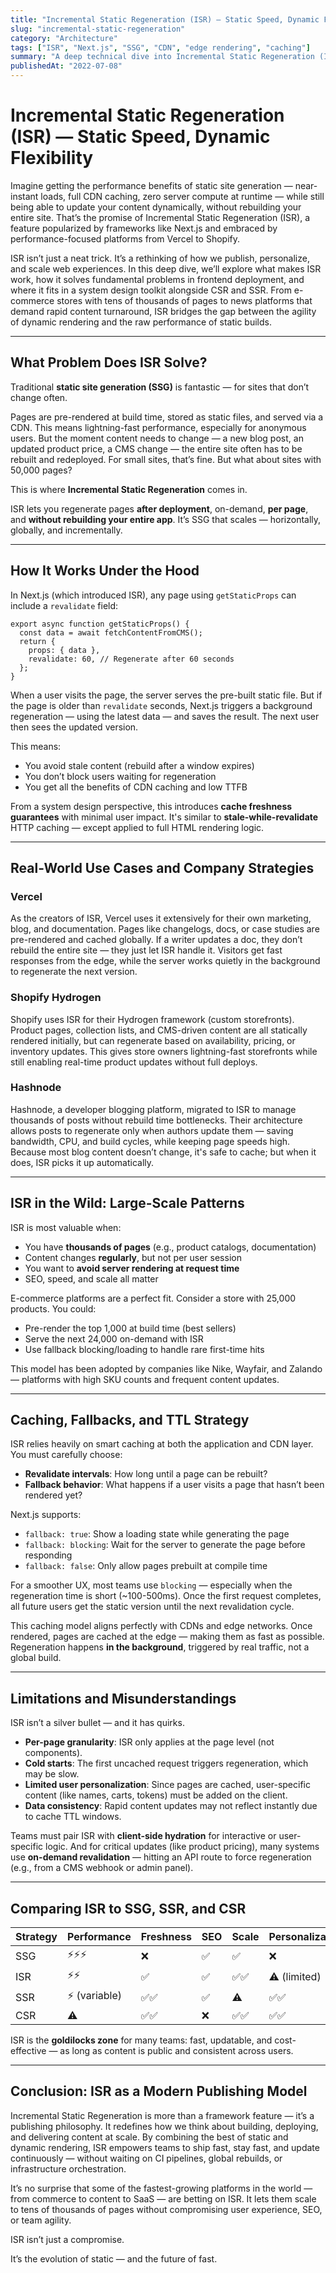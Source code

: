 ```yaml
---
title: "Incremental Static Regeneration (ISR) — Static Speed, Dynamic Flexibility"
slug: "incremental-static-regeneration"
category: "Architecture"
tags: ["ISR", "Next.js", "SSG", "CDN", "edge rendering", "caching"]
summary: "A deep technical dive into Incremental Static Regeneration (ISR), the strategy behind modern hybrid frameworks that deliver static-like speed with on-demand freshness — powering platforms like Vercel, Shopify, and Hashnode at scale."
publishedAt: "2022-07-08"
---
```


# Incremental Static Regeneration (ISR) — Static Speed, Dynamic Flexibility

Imagine getting the performance benefits of static site generation — near-instant loads, full CDN caching, zero server compute at runtime — while still being able to update your content dynamically, without rebuilding your entire site. That’s the promise of Incremental Static Regeneration (ISR), a feature popularized by frameworks like Next.js and embraced by performance-focused platforms from Vercel to Shopify.

ISR isn’t just a neat trick. It’s a rethinking of how we publish, personalize, and scale web experiences. In this deep dive, we’ll explore what makes ISR work, how it solves fundamental problems in frontend deployment, and where it fits in a system design toolkit alongside CSR and SSR. From e-commerce stores with tens of thousands of pages to news platforms that demand rapid content turnaround, ISR bridges the gap between the agility of dynamic rendering and the raw performance of static builds.

---

## What Problem Does ISR Solve?

Traditional **static site generation (SSG)** is fantastic — for sites that don’t change often.

Pages are pre-rendered at build time, stored as static files, and served via a CDN. This means lightning-fast performance, especially for anonymous users. But the moment content needs to change — a new blog post, an updated product price, a CMS change — the entire site often has to be rebuilt and redeployed. For small sites, that’s fine. But what about sites with 50,000 pages?

This is where **Incremental Static Regeneration** comes in.

ISR lets you regenerate pages **after deployment**, on-demand, **per page**, and **without rebuilding your entire app**. It’s SSG that scales — horizontally, globally, and incrementally.

---

## How It Works Under the Hood

In Next.js (which introduced ISR), any page using `getStaticProps` can include a `revalidate` field:

```tsx
export async function getStaticProps() {
  const data = await fetchContentFromCMS();
  return {
    props: { data },
    revalidate: 60, // Regenerate after 60 seconds
  };
}
```

When a user visits the page, the server serves the pre-built static file. But if the page is older than `revalidate` seconds, Next.js triggers a background regeneration — using the latest data — and saves the result. The next user then sees the updated version.

This means:
- You avoid stale content (rebuild after a window expires)
- You don’t block users waiting for regeneration
- You get all the benefits of CDN caching and low TTFB

From a system design perspective, this introduces **cache freshness guarantees** with minimal user impact. It's similar to **stale-while-revalidate** HTTP caching — except applied to full HTML rendering logic.

---

## Real-World Use Cases and Company Strategies

### Vercel

As the creators of ISR, Vercel uses it extensively for their own marketing, blog, and documentation. Pages like changelogs, docs, or case studies are pre-rendered and cached globally. If a writer updates a doc, they don’t rebuild the entire site — they just let ISR handle it. Visitors get fast responses from the edge, while the server works quietly in the background to regenerate the next version.

### Shopify Hydrogen

Shopify uses ISR for their Hydrogen framework (custom storefronts). Product pages, collection lists, and CMS-driven content are all statically rendered initially, but can regenerate based on availability, pricing, or inventory updates. This gives store owners lightning-fast storefronts while still enabling real-time product updates without full deploys.

### Hashnode

Hashnode, a developer blogging platform, migrated to ISR to manage thousands of posts without rebuild time bottlenecks. Their architecture allows posts to regenerate only when authors update them — saving bandwidth, CPU, and build cycles, while keeping page speeds high. Because most blog content doesn’t change, it's safe to cache; but when it does, ISR picks it up automatically.

---

## ISR in the Wild: Large-Scale Patterns

ISR is most valuable when:

- You have **thousands of pages** (e.g., product catalogs, documentation)
- Content changes **regularly**, but not per user session
- You want to **avoid server rendering at request time**
- SEO, speed, and scale all matter

E-commerce platforms are a perfect fit. Consider a store with 25,000 products. You could:
- Pre-render the top 1,000 at build time (best sellers)
- Serve the next 24,000 on-demand with ISR
- Use fallback blocking/loading to handle rare first-time hits

This model has been adopted by companies like Nike, Wayfair, and Zalando — platforms with high SKU counts and frequent content updates.

---

## Caching, Fallbacks, and TTL Strategy

ISR relies heavily on smart caching at both the application and CDN layer. You must carefully choose:
- **Revalidate intervals**: How long until a page can be rebuilt?
- **Fallback behavior**: What happens if a user visits a page that hasn’t been rendered yet?

Next.js supports:
- `fallback: true`: Show a loading state while generating the page
- `fallback: blocking`: Wait for the server to generate the page before responding
- `fallback: false`: Only allow pages prebuilt at compile time

For a smoother UX, most teams use `blocking` — especially when the regeneration time is short (~100-500ms). Once the first request completes, all future users get the static version until the next revalidation cycle.

This caching model aligns perfectly with CDNs and edge networks. Once rendered, pages are cached at the edge — making them as fast as possible. Regeneration happens **in the background**, triggered by real traffic, not a global build.

---

## Limitations and Misunderstandings

ISR isn’t a silver bullet — and it has quirks.

- **Per-page granularity**: ISR only applies at the page level (not components).
- **Cold starts**: The first uncached request triggers regeneration, which may be slow.
- **Limited user personalization**: Since pages are cached, user-specific content (like names, carts, tokens) must be added on the client.
- **Data consistency**: Rapid content updates may not reflect instantly due to cache TTL windows.

Teams must pair ISR with **client-side hydration** for interactive or user-specific logic. And for critical updates (like product pricing), many systems use **on-demand revalidation** — hitting an API route to force regeneration (e.g., from a CMS webhook or admin panel).

---

## Comparing ISR to SSG, SSR, and CSR

| Strategy | Performance | Freshness | SEO | Scale | Personalization |
|----------|-------------|-----------|-----|-------|------------------|
| SSG      | ⚡⚡⚡         | ❌        | ✅  | ✅    | ❌              |
| ISR      | ⚡⚡          | ✅        | ✅  | ✅✅   | ⚠️ (limited)     |
| SSR      | ⚡ (variable)| ✅✅      | ✅  | ⚠️     | ✅✅             |
| CSR      | ⚠️           | ✅✅      | ❌  | ✅✅   | ✅✅             |

ISR is the **goldilocks zone** for many teams: fast, updatable, and cost-effective — as long as content is public and consistent across users.

---

## Conclusion: ISR as a Modern Publishing Model

Incremental Static Regeneration is more than a framework feature — it’s a publishing philosophy. It redefines how we think about building, deploying, and delivering content at scale. By combining the best of static and dynamic rendering, ISR empowers teams to ship fast, stay fast, and update continuously — without waiting on CI pipelines, global rebuilds, or infrastructure orchestration.

It’s no surprise that some of the fastest-growing platforms in the world — from commerce to content to SaaS — are betting on ISR. It lets them scale to tens of thousands of pages without compromising user experience, SEO, or team agility.

ISR isn’t just a compromise.

It’s the evolution of static — and the future of fast.
